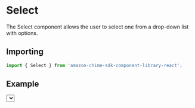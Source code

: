 

# Select

The Select component allows the user to select one from a drop-down list with options.

## Importing

```javascript
import { Select } from 'amazon-chime-sdk-component-library-react';
```

## Example

<ThemeProvider theme={lightTheme}>
  <Preview>
    <Select
      value="no_fruit_selected"
      options={[
        { value: 'no_fruit_selected', label: 'Select an option' },
        { value: 'bananas', label: 'Bananas' },
        { value: 'oranges', label: 'Oranges' },
        { value: 'grapefruit', label: 'Grapefruit' }
      ]}
      aria-label="basic select input"
      onChange={e => {}}
    />
  </Preview>
</ThemeProvider>

```jsx
<Select
  value="no_fruit_selected"
  options={[
    { value: 'no_fruit_selected', label: 'Select an option' },
    { value: 'bananas', label: 'Bananas' },
    { value: 'oranges', label: 'Oranges' },
    { value: 'grapefruit', label: 'Grapefruit' }
  ]}
  aria-label="basic select input"
  onChange={e => {}}
/>
```

## Props

<Props of={Select} />
